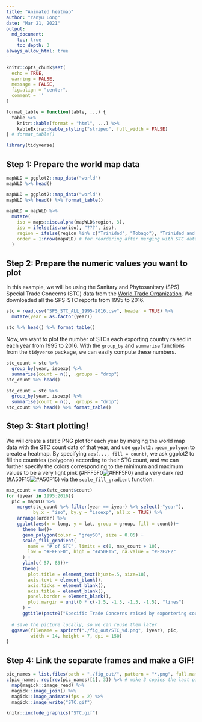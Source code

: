 ```yaml
---
title: "Animated heatmap"
author: "Yanyu Long"
date: "Mar 21, 2021"
output: 
  md_document:
    toc: true
    toc_depth: 3
always_allow_html: true
---
```


```r
knitr::opts_chunk$set(
  echo = TRUE,
  warning = FALSE, 
  message = FALSE,
  fig.align = "center",
  comment = ''
)

format_table = function(table, ...) {
  table %>%
    knitr::kable(format = "html", ...) %>%
    kableExtra::kable_styling("striped", full_width = FALSE)
} # format_table()
```

```r
library(tidyverse)
```

## Step 1: Prepare the world map data  

```r
mapWLD = ggplot2::map_data("world")
mapWLD %>% head()
```

```r
mapWLD = ggplot2::map_data("world")
mapWLD %>% head() %>% format_table()
```

```r
mapWLD = mapWLD %>%
  mutate(
    iso = maps::iso.alpha(mapWLD$region, 3),
    iso = ifelse(is.na(iso), "???", iso),
    region = ifelse(region %in% c("Trinidad", "Tobago"), "Trinidad and Tobago", region),
    order = 1:nrow(mapWLD) # for reordering after merging with STC data
  )
```

## Step 2: Prepare the numeric values you want to plot  

In this example, we will be using the Sanitary and Phytosanitary (SPS) Special Trade Concerns (STC) data from the [World Trade Organization](http://spsims.wto.org/en/SpecificTradeConcerns/Search). We downloaded all the SPS-STC reports from 1995 to 2016.  

```r
stc = read.csv("SPS_STC_ALL_1995-2016.csv", header = TRUE) %>%
  mutate(year = as.factor(year))
```

```r
stc %>% head() %>% format_table()
```

Now, we want to plot the number of STCs each exporting country raised in each year from 1995 to 2016. With the `group_by` and `summarise` functions from the `tidyverse` package, we can easily compute these numbers.  

```r
stc_count = stc %>%
  group_by(year, isoexp) %>%
  summarise(count = n(), .groups = "drop")
stc_count %>% head()
```

```r
stc_count = stc %>%
  group_by(year, isoexp) %>%
  summarise(count = n(), .groups = "drop")
stc_count %>% head() %>% format_table()
```

## Step 3: Start plotting!  

We will create a static PNG plot for each year by merging the world map data with the STC count data of that year, and use `ggplot2::geom_polygon` to create a heatmap. By specifying `aes(..., fill = count)`, we ask ggplot2 to fill the countries (polygons) according to their STC count, and we can further specify the colors corresponding to the minimum and maximum values to be a very light pink (#FFF5F0![#FFF5F0](https://via.placeholder.com/15/fff5f0/000000?text=+)) and a very dark red (#A50F15![#A50F15](https://via.placeholder.com/15/a50f15/000000?text=+)) via the `scale_fill_gradient` function.  

```r
max_count = max(stc_count$count)
for (iyear in 1995:2016){
  pic = mapWLD %>%
    merge(stc_count %>% filter(year == iyear) %>% select(-"year"), 
          by.x = "iso", by.y = "isoexp", all.x = TRUE) %>%
    arrange(order) %>%
    ggplot(aes(x = long, y = lat, group = group, fill = count))+
      theme_bw()+
      geom_polygon(color = "grey60", size = 0.05) +
      scale_fill_gradient(
        name = "# of STC", limits = c(0, max_count + 10),
        low = "#FFF5F0", high = "#A50F15", na.value = "#F2F2F2"
      ) +
      ylim(c(-57, 83))+
      theme(
        plot.title = element_text(hjust=.5, size=18),
        axis.text = element_blank(),
        axis.ticks = element_blank(),
        axis.title = element_blank(),
        panel.border = element_blank(),
        plot.margin = unit(0 * c(-1.5, -1.5, -1.5, -1.5), "lines")
      ) +
      ggtitle(paste0("Specific Trade Concerns raised by exportering countries in ", iyear));
  
  # save the picture locally, so we can reuse them later
  ggsave(filename = sprintf("./fig_out/STC_%d.png", iyear), pic,
         width = 14, height = 7, dpi = 150)
}
```

## Step 4: Link the separate frames and make a GIF!  

```r
pic_names = list.files(path = "./fig_out/", pattern = "*.png", full.names = TRUE)
c(pic_names, rep(rev(pic_names)[1], 3)) %>% # make 3 copies the last picture so that the GIF will stop for a while at the last frame
  map(magick::image_read) %>%
  magick::image_join() %>%
  magick::image_animate(fps = 2) %>% 
  magick::image_write("STC.gif")
```

```r
knitr::include_graphics("STC.gif")
```